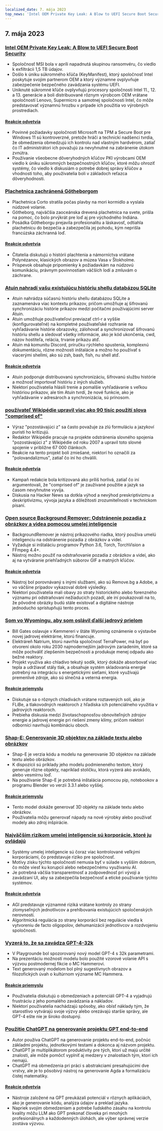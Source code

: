 ```yaml
---
localized_date: 7. mája 2023
top_news: 'Intel OEM Private Key Leak: A Blow to UEFI Secure Boot Security'
---
```




<CallToAction />

<Steps>

## 7. mája 2023

### [Intel OEM Private Key Leak: A Blow to UEFI Secure Boot Security](https://securityonline.info/intel-oem-private-key-leak-a-blow-to-uefi-secure-boot-security/)

- Spoločnosť MSI bola v apríli napadnutá skupinou ransomvéru, čo viedlo k exfiltrácii 1,5 TB údajov.
- Došlo k úniku súkromného kľúča (KeyManifest), ktorý spoločnosť Intel poskytuje svojim partnerom OEM a ktorý významne ovplyvňuje zabezpečenie bezpečného zavádzania systému UEFI.
- Uniknuté súkromné kľúče ovplyvňujú procesory spoločnosti Intel 11., 12. a 13. generácie a boli distribuované rôznym výrobcom OEM vrátane spoločností Lenovo, Supermicro a samotnej spoločnosti Intel, čo môže predstavovať významnú hrozbu v prípade ich použitia vo výrobných prostrediach.

#### [Reakcie odvetvia](http://news.ycombinator.com/item?id=35843566)

- Povinné požiadavky spoločnosti Microsoft na TPM a Secure Boot pre Windows 11 sú kontroverzné, pretože hráči a technickí nadšenci tvrdia, že obmedzenia obmedzujú ich kontrolu nad vlastným hardvérom, zatiaľ čo IT administrátori ich považujú za nevyhnutné na zabránenie útokom zvnútra.
- Používanie všeobecne dôveryhodných kľúčov PKI výrobcami OEM viedlo k úniku súkromných bezpečnostných kľúčov, ktoré môžu ohroziť systémy, čo viedlo k diskusiám o potrebe dobrej správy kľúčov a vhodnosti toho, aby používatelia boli v základoch reťazca dôveryhodnosti.

### [Plachetnica zachránená Götheborgom](https://www.gotheborg.se/news/rescue-of-sailing-boat/)

- Plachetnica Corto stratila počas plavby na mori kormidlo a vyslala núdzové volanie.
- Götheborg, najväčšia zaoceánska drevená plachetnica na svete, prišla na pomoc, čo bolo prvýkrát pre loď aj pre východného Indiána.
- Posádka Götheborgu prejavila profesionalitu a láskavosť, odtiahla plachetnicu do bezpečia a zabezpečila jej pohodu, kým neprišla francúzska záchranná loď.

#### [Reakcie odvetvia](http://news.ycombinator.com/item?id=35838751)

- Čitatelia diskutujú o histórii plachtenia a námorníctva vrátane Polynézanov, klasických obrazov a múzea Vasa v Štokholme.
- Príspevok obsahuje pripomienky k požiadavkám na núdzovú komunikáciu, právnym povinnostiam väčších lodí a zmluvám o záchrane.

### [Atuin nahradí vašu existujúcu históriu shellu databázou SQLite](https://github.com/ellie/atuin)

- Atuin nahrádza súčasnú históriu shellu databázou SQLite a zaznamenáva viac kontextu príkazov, pričom umožňuje aj šifrovanú synchronizáciu histórie príkazov medzi počítačmi používajúcimi server Atuin.
- Atuin umožňuje používateľovi previazať ctrl-r a vyššie (konfigurovateľné) na kompletné používateľské rozhranie na vyhľadávanie histórie obrazovky, zálohovať a synchronizovať šifrovanú históriu shellu a sledovať všetky informácie, ako je kód ukončenia, cwd, názov hostiteľa, relácia, trvanie príkazu atď.
- Atuin má komunitu Discord, príručku rýchleho spustenia, komplexnú dokumentáciu, rôzne možnosti inštalácie a možno ho používať s viacerými shellmi, ako sú zsh, bash, fish, nu shell atď.

#### [Reakcie odvetvia](http://news.ycombinator.com/item?id=35839470)

- Atuin podporuje distribuovanú synchronizáciu, šifrovanú službu histórie a možnosť importovať históriu z iných služieb.
- Niektorí používatelia hlásili trenie a pomalšie vyhľadávanie s veľkou históriou príkazov, ale tím Atuin tvrdí, že nové funkcie, ako je vyhľadávanie v adresároch a synchronizácia, sú prínosom.

### [používateľ Wikipédie upravil viac ako 90 tisíc použití slova "comprised of"](https://en.wikipedia.org/wiki/User:Giraffedata/comprised_of)

- Výraz "pozostávajúci z" sa často považuje za zlú formuláciu a jazykoví puristi ho kritizujú.
- Redaktor Wikipédie pracuje na projekte odstránenia slovného spojenia "pozostávajúci z" z Wikipédie od roku 2007 a upravil toto slovné spojenie v približne 67 000 článkoch.
- Reakcie na tento projekt boli zmiešané, niektorí ho označili za "polovandalizmus", zatiaľ čo iní ho chválili.

#### [Reakcie odvetvia](http://news.ycombinator.com/item?id=35838180)

- Kampaň redakcie bola kritizovaná ako príliš horlivá, zatiaľ čo iní argumentovali, že "comprised of" je zaužívané použitie a jazyk sa časom nevyhnutne vyvíja.
- Diskusia na Hacker News sa dotkla výhod a nevýhod preskriptivizmu a deskriptivizmu, vývoja jazyka a dôležitosti zrozumiteľnosti v technickom písaní.

### [Open source Background Remover: Odstránenie pozadia z obrázkov a videa pomocou umelej inteligencie](https://github.com/nadermx/backgroundremover)

- BackgroundRemover je nástroj príkazového riadka, ktorý používa umelú inteligenciu na odstránenie pozadia z obrázkov a videí.
- Vyžaduje si inštaláciu programov Python 3.6, Torch, TorchVision a FFmpeg 4.4+.
- Nástroj možno použiť na odstraňovanie pozadia z obrázkov a videí, ako aj na vytváranie priehľadných súborov GIF a matných kľúčov.

#### [Reakcie odvetvia](http://news.ycombinator.com/item?id=35838504)

- Nástroj bol porovnávaný s inými službami, ako sú Remove.bg a Adobe, a vo väčšine prípadov vykazoval dobré výsledky.
- Niektorí používatelia mali obavy zo straty historického alebo forenzného významu pri odstraňovaní nežiaducich pozadí, ale iní poukazovali na to, že pôvodné obrázky budú stále existovať a digitálne nástroje jednoducho sprístupňujú tento proces.

### [Som vo Wyomingu, aby som oslávil ďalší jadrový prielom](https://www.gatesnotes.com/Wyoming-TerraPower)

- Bill Gates oslavuje v Kemmereri v štáte Wyoming oznámenie o výstavbe novej jadrovej elektrárne, ktorú financuje.
- Elektráreň Natrium, ktorú navrhla spoločnosť TerraPower, má byť po otvorení okolo roku 2030 najmodernejším jadrovým zariadením, ktoré sa môže pochváliť zlepšením bezpečnosti a produkuje menej odpadu ako bežné reaktory.
- Projekt využíva ako chladivo tekutý sodík, ktorý dokáže absorbovať viac tepla a udržiavať stály tlak, a obsahuje systém skladovania energie potrebný na integráciu s energetickými sieťami, ktoré využívajú premenlivé zdroje, ako sú slnečná a veterná energia.

#### [Reakcie priemyslu](http://news.ycombinator.com/item?id=35838407)

- Diskutuje sa o rôznych chladivách vrátane roztavených solí, ako je FLiBe, a tlakovodných reaktoroch z hľadiska ich potenciálneho využitia v jadrových reaktoroch.
- Prebieha diskusia medzi životaschopnosťou obnoviteľných zdrojov energie a jadrovej energie pri riešení zmeny klímy, pričom niektorí odborníci navrhujú kombináciu oboch.

### [Shap-E: Generovanie 3D objektov na základe textu alebo obrázkov](https://github.com/openai/shap-e)

- Shap-E je verzia kódu a modelu na generovanie 3D objektov na základe textu alebo obrázkov.
- K dispozícii sú príklady jeho modelu podmieneného textom, ktorý generuje rôzne objekty, napríklad stoličku, ktorá vyzerá ako avokádo, alebo vesmírnu loď.
- Na používanie Shap-E je potrebná inštalácia pomocou pip, notebookov a programu Blender vo verzii 3.3.1 alebo vyššej.

#### [Reakcie priemyslu](http://news.ycombinator.com/item?id=35836976)

- Tento model dokáže generovať 3D objekty na základe textu alebo obrázkov.
- Používatelia môžu generovať nápady na nové výrobky alebo používať modely ako zdroj inšpirácie.

### [Najväčším rizikom umelej inteligencie sú korporácie, ktoré ju ovládajú](https://www.fastcompany.com/90892235/researcher-meredith-whittaker-says-ais-biggest-risk-isnt-consciousness-its-the-corporations-that-control-them)

- Systémy umelej inteligencie sú čoraz viac kontrolované veľkými korporáciami, čo predstavuje riziko pre spoločnosť.
- Motívy zisku týchto spoločností nemusia byť v súlade s vyšším dobrom, čo môže viesť ku korupcii alebo nebezpečnému využívaniu AI.
- Je potrebná väčšia transparentnosť a zodpovednosť pri vývoji a zavádzaní UI, aby sa zabezpečila bezpečnosť a etické používanie týchto systémov.

#### [Reakcie odvetvia](http://news.ycombinator.com/item?id=35841542)

- AGI predstavuje významné riziká vrátane kontroly zo strany zlomyseľných jednotlivcov a prehlbovania existujúcich spoločenských nerovností.
- Algoritmická regulácia zo strany korporácií bez regulácie viedla k vytvoreniu de facto oligopolov, dehumanizácii jednotlivcov a rozdvojeniu spoločnosti.

### [Vyzerá to, že sa zavádza GPT-4-32k](https://community.openai.com/t/it-looks-like-gpt-4-32k-is-rolling-out/194615)

- V Playgrounde bol spozorovaný nový model GPT-4 s 32k parametrami.
- Na prezentáciu možností modelu bolo použité vzorové volanie API s výzvou postmodernej fikcie o MC Hammerovi.
- Text generovaný modelom bol plný sugestívnych obrazov a filozofických úvah o kultúrnom význame MC Hammera.

#### [Reakcie priemyslu](http://news.ycombinator.com/item?id=35841460)

- Používatelia diskutujú o obmedzeniach a potenciáli GPT-4 a vyjadrujú frustráciu z jeho pomalého zavádzania a nákladov.
- Niektorí používatelia nachádzajú spôsoby, ako obísť náklady tým, že starostlivo vytvárajú svoje výzvy alebo orezávajú staršie správy, ale GPT-4 ešte nie je široko dostupný.

### [Použitie ChatGPT na generovanie projektu GPT end-to-end](https://github.com/ixaxaar/VardaGPT/blob/master/STORY.md)

- Autor používa ChatGPT na generovanie projektu end-to-end, počnúc základmi projektu, jednotkovými testami a dokonca aj názvom projektu.
- ChatGPT je multiplikátorom produktivity pre tých, ktorí už majú určité znalosti, ale môže pomôcť vyplniť aj medzery v znalostiach tým, ktorí ich nemajú.
- ChatGPT má obmedzenia pri práci s abstrakciami presahujúcimi dve vrstvy, ale je to pôsobivý nástroj na generovanie Agda a formalizáciu čistej matematiky.

#### [Reakcie odvetvia](http://news.ycombinator.com/item?id=35839536)

- Nástroje založené na GPT preukázali potenciál v rôznych aplikáciách, ako je generovanie kódu, analýza údajov a preklad jazyka.
- Napriek svojim obmedzeniam a potrebe ľudského zásahu na kontrolu kvality môžu LLM ako GPT prekonať človeka pri mnohých profesionálnych a každodenných úlohách, ale výber správnej verzie zostáva výzvou.

</Steps>
